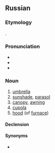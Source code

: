 ==Russian==

===Etymology===
{{back-form|ru|зо́нтик}}.

===Pronunciation===
* {{ru-IPA}}
* {{audio|ru|Ru-зонт.ogg|audio}}
* {{homophones|ru|зонд}}

===Noun===
{{ru-noun+|b}}

# [[umbrella]]
# [[sunshade]], [[parasol]]
# [[canopy]], [[awning]]
# [[cupola]]
# [[hood]] (of [[furnace]])

====Declension====
{{ru-noun-table|b}}

====Synonyms====
* {{l|ru|зо́нтик}}